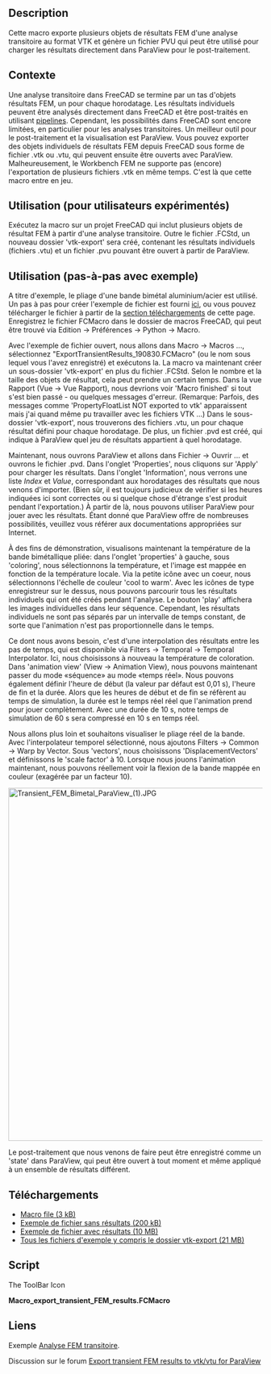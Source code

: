<languages/>

{{Macro
|Name=export transient FEM results
|Description=Exporte plusieurs résultats FEM à partir d'une analyse transitoire pour le post-traitement dans ParaView.
|Download=[https://drive.google.com/file/d/1MSBxLPlQ-TwzF-sFkgOeFb48zij5_scp/view?usp=sharing Macro file (3 kB)]<br/>[https://drive.google.com/file/d/1m3RiJ-JM7QSJ6YDhZnafHIbyL92V6sYU/view?usp=sharing Example file without results (200 kB)]<br/>[https://drive.google.com/file/d/157aIdVpIyfpVW9WxL-ReGz0FIsQebH_q/view?usp=sharing Example file with results (10 MB)]<br/>[https://drive.google.com/file/d/1g-QOJtl3G5KaY2bSrw03NNQ8mnfBi03T/view?usp=sharing All example files, including the vtk-export folder (21 MB)]
|Author=Luftschraube
|Version=0.1
|Date=2019-08-30
|FCVersion=All
}}

==Description==

Cette macro exporte plusieurs objets de résultats FEM d'une analyse transitoire au format VTK et génère un fichier PVU qui peut être utilisé pour charger les résultats directement dans ParaView pour le post-traitement.

<span id="Background"></span>
==Contexte==

Une analyse transitoire dans FreeCAD se termine par un tas d'objets résultats FEM, un pour chaque horodatage. Les résultats individuels peuvent être analysés directement dans FreeCAD et être post-traités en utilisant [[FEM PostPipelineFromResult/fr|pipelines]]. Cependant, les possibilités dans FreeCAD sont encore limitées, en particulier pour les analyses transitoires. Un meilleur outil pour le post-traitement et la visualisation est ParaView. Vous pouvez exporter des objets individuels de résultats FEM depuis FreeCAD sous forme de fichier .vtk ou .vtu, qui peuvent ensuite être ouverts avec ParaView. Malheureusement, le Workbench FEM ne supporte pas (encore) l'exportation de plusieurs fichiers .vtk en même temps. C'est là que cette macro entre en jeu.

<span id="How_to_use_(experienced_users)"></span>
== Utilisation (pour utilisateurs expérimentés) ==

Exécutez la macro sur un projet FreeCAD qui inclut plusieurs objets de résultat FEM à partir d'une analyse transitoire. Outre le fichier .FCStd, un nouveau dossier 'vtk-export' sera créé, contenant les résultats individuels (fichiers .vtu) et un fichier .pvu pouvant être ouvert à partir de ParaView.

<span id="How_to_use_(step-by-step_with_example)"></span>
== Utilisation (pas-à-pas avec exemple) ==

A titre d'exemple, le pliage d'une bande bimétal aluminium/acier est utilisé. Un pas à pas pour créer l'exemple de fichier est fourni [[Transient_FEM_analysis/fr|ici]], ou vous pouvez télécharger le fichier à partir de la [[#Téléchargements|section téléchargements]] de cette page. Enregistrez le fichier FCMacro dans le dossier de macros FreeCAD, qui peut être trouvé via Edition → Préférences → Python → Macro.

Avec l'exemple de fichier ouvert, nous allons dans Macro → Macros ..., sélectionnez "ExportTransientResults_190830.FCMacro" (ou le nom sous lequel vous l'avez enregistré) et exécutons la. La macro va maintenant créer un sous-dossier 'vtk-export' en plus du fichier .FCStd. Selon le nombre et la taille des objets de résultat, cela peut prendre un certain temps. Dans la vue Rapport (Vue → Vue Rapport), nous devrions voir 'Macro finished' si tout s'est bien passé - ou quelques messages d'erreur. (Remarque: Parfois, des messages comme 'PropertyFloatList NOT exported to vtk' apparaissent mais j'ai quand même pu travailler avec les fichiers VTK ...) Dans le sous-dossier 'vtk-export', nous trouverons des fichiers .vtu, un pour chaque résultat défini pour chaque horodatage. De plus, un fichier .pvd est créé, qui indique à ParaView quel jeu de résultats appartient à quel horodatage. 

Maintenant, nous ouvrons ParaView et allons dans Fichier → Ouvrir ... et ouvrons le fichier .pvd. Dans l'onglet 'Properties', nous cliquons sur 'Apply' pour charger les résultats. Dans l'onglet 'Information', nous verrons une liste ''Index'' et ''Value'', correspondant aux horodatages des résultats que nous venons d'importer. (Bien sûr, il est toujours judicieux de vérifier si les heures indiquées ici sont correctes ou si quelque chose d'étrange s'est produit pendant l'exportation.) À partir de là, nous pouvons utiliser ParaView pour jouer avec les résultats. Étant donné que ParaView offre de nombreuses possibilités, veuillez vous référer aux documentations appropriées sur Internet. 

À des fins de démonstration, visualisons maintenant la température de la bande bimétallique pliée: dans l'onglet 'properties' à gauche, sous 'coloring', nous sélectionnons la température, et l'image est mappée en fonction de la température locale. Via la petite icône avec un coeur, nous sélectionnons l'échelle de couleur 'cool to warm'. Avec les icônes de type enregistreur sur le dessus, nous pouvons parcourir tous les résultats individuels qui ont été créés pendant l'analyse. Le bouton 'play' affichera les images individuelles dans leur séquence. Cependant, les résultats individuels ne sont pas séparés par un intervalle de temps constant, de sorte que l'animation n'est pas proportionnelle dans le temps. 

Ce dont nous avons besoin, c'est d'une interpolation des résultats entre les pas de temps, qui est disponible via Filters → Temporal → Temporal Interpolator. Ici, nous choisissons à nouveau la température de coloration. Dans 'animation view' (View → Animation View), nous pouvons maintenant passer du mode «séquence» au mode «temps réel». Nous pouvons également définir l'heure de début (la valeur par défaut est 0,01 s), l'heure de fin et la durée. Alors que les heures de début et de fin se réfèrent au temps de simulation, la durée est le temps réel réel que l'animation prend pour jouer complètement. Avec une durée de 10 s, notre temps de simulation de 60 s sera compressé en 10 s en temps réel.

Nous allons plus loin et souhaitons visualiser le pliage réel de la bande. Avec l'interpolateur temporel sélectionné, nous ajoutons Filters → Common → Warp by Vector. Sous 'vectors', nous choisissons 'DisplacementVectors' et définissons le 'scale factor' à 10. Lorsque nous jouons l'animation maintenant, nous pouvons réellement voir la flexion de la bande mappée en couleur (exagérée par un facteur 10).

[[File:Transient FEM Bimetal ParaView (1).JPG|700px]]
{{clear}}

Le post-traitement que nous venons de faire peut être enregistré comme un 'state' dans ParaView, qui peut être ouvert à tout moment et même appliqué à un ensemble de résultats différent.

<span id="Downloads"></span>
==Téléchargements==

* [https://drive.google.com/file/d/1MSBxLPlQ-TwzF-sFkgOeFb48zij5_scp/view?usp=sharing Macro file (3 kB)]
* [https://drive.google.com/file/d/1m3RiJ-JM7QSJ6YDhZnafHIbyL92V6sYU/view?usp=sharing Exemple de fichier sans résultats (200 kB)]
* [https://drive.google.com/file/d/157aIdVpIyfpVW9WxL-ReGz0FIsQebH_q/view?usp=sharing Exemple de fichier avec résultats (10 MB)]
* [https://drive.google.com/file/d/1g-QOJtl3G5KaY2bSrw03NNQ8mnfBi03T/view?usp=sharing Tous les fichiers d'exemple y compris le dossier vtk-export (21 MB)]

==Script==

The ToolBar Icon 

'''Macro_export_transient_FEM_results.FCMacro'''

{{MacroCode|code=
#!/usr/bin/python
# -*- coding: utf-8 -*-

#
# Macro to export multiple FEM results objects from a transient analysis for
# post-processing in ParaView.
#
# Created by <Luftschraube> under the GNU Lesser General Public License (LGPL)
#
# Version 0.1 (30.08.2019)
#

import FreeCAD
import Fem
import feminout.importVTKResults
import os
from sys import exit

FreeCAD.Console.PrintMessage(">>>---------Macro started\n")

#Get the file path and name of the active document 
p = FreeCAD.ActiveDocument.FileName
FilePath = "/".join(p.split("/")[:-1])
FileName = p.split("/")[-1].split(".")[0]
FreeCAD.Console.PrintMessage("File path:" + FilePath + "\n")
FreeCAD.Console.PrintMessage("File name:" + FileName + "\n")
FreeCAD.Console.PrintMessage("\n<<<----------Macro finished with errors\n")

#Get FEM result objects into a list
FreeCAD.Console.PrintMessage("Looking for result objects...")
FEMResultObjects = []

for obj in App.ActiveDocument.Objects:
	if obj.TypeId == "Fem::FemResultObjectPython":	
		FEMResultObjects.append(obj.Label)
		#FreeCAD.Console.PrintMessage(obj.Label + '\n')

NumberOfResultObjects = len(FEMResultObjects)
FreeCAD.Console.PrintMessage(str(NumberOfResultObjects) + " found\n")

if NumberOfResultObjects > 0:
	
	#Export result objects as .vtu file and generate .pvu file
	ExportFolderName = "vtk-export"
	ExportOutputPath = FilePath + "/" + ExportFolderName
	if not os.path.exists(ExportOutputPath):
		os.makedirs(ExportOutputPath)
		FreeCAD.Console.PrintMessage(ExportOutputPath + " has been created\n")
	else:
		FreeCAD.Console.PrintMessage(ExportOutputPath + " already exists\n")
	
	PVUFile = open(ExportOutputPath + "/" + FileName + ".pvd","w")
	PVUFile.write("<VTKFile type=\"Collection\" version=\"1.0\" byte_order=\"LittleEndian\" header_type=\"UInt64\">\n\t<Collection>\n")
	
	n = 0
	for ExportObject in sorted(FEMResultObjects):
		n = n + 1
		
		#Read and format time stamp (e.g., 12.37 s = 0001237)
		FreeCADResultLabelParts = ExportObject.split("_")
		PreDecimal = FreeCADResultLabelParts[-3]
		PostDecimal = FreeCADResultLabelParts[-2]

		if len(PostDecimal) == 1:
			PostDecimal = PostDecimal + str(0)
		TimeValue = float(PreDecimal) + float(PostDecimal)/100
		TimeString = str(int(round(TimeValue*100,0))).zfill(7)
	
		#For some reason, the VTK exporter expects a list (although only one object is processed at once...) - so build a list with the current object
		ExportObjectList = []
		ExportObjectList.append(FreeCAD.ActiveDocument.getObject(ExportObject))
		FileNameOUT = FileName + "_" + TimeString + ".vtu"
		FilePath = ExportOutputPath + "/" + FileNameOUT
		FreeCAD.Console.PrintMessage(FilePath + " is to be created\n")
		feminout.importVTKResults.export(ExportObjectList,FilePath)
	
		PVUFile.write("\t\t<DataSet timestep=\"" + str(TimeValue) + "\" file=\"" + FileNameOUT + "\"/>\n")
	
	#Close the .pvu file
	PVUFile.write("\t</Collection>\n</VTKFile>")
	PVUFile.close()
else:
	FreeCAD.Console.PrintMessage("Nothing to export!")

FreeCAD.Console.PrintMessage('\n<<<----------Macro finished\n')
}}


<span id="Link"></span>
==Liens==

<div class="mw-translate-fuzzy">
Exemple [https://www.freecadweb.org/wiki/Transient_FEM_analysis/fr Analyse FEM transitoire].
</div>

<div class="mw-translate-fuzzy">
Discussion sur le forum [https://forum.freecadweb.org/viewtopic.php?f=22&t=37650 Export transient FEM results to vtk/vtu for ParaView]
</div>